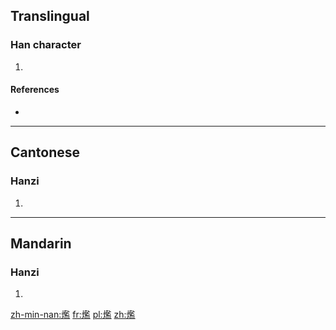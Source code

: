 ==Translingual==

===Han character===
{{Han char|rn=86|rad=火|as=14|sn=18|four=98817|canj=FSIT}}

# {{defn|Han|sort=火14}}

====References====
* {{Han ref|kx=0686.040|dkj=19523|dj=1098.240|hdz=32242.200|uh=7201|ud=29185|bh=EFF9|bd=61433}}

----

==Cantonese==

===Hanzi===
{{yue-hanzi|jyut=|y=laam4}}

# {{defn|lang=yue|sort=火14}}

----

==Mandarin==

===Hanzi===
{{cmn-hanzi|pin=[[làn]] ([[lan4]])|wg=lan<sup>4</sup>}}

# {{defn|lang=cmn|sort=火14}}

[[zh-min-nan:爁]]
[[fr:爁]]
[[pl:爁]]
[[zh:爁]]